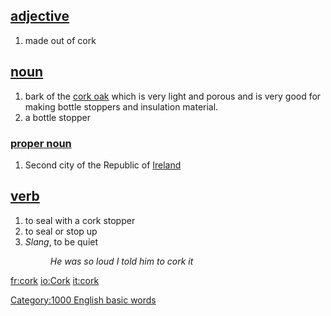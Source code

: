 == [[adjective]] ==
# made out of cork

== [[noun]] ==
# bark of the [[cork oak]] which is very light  and porous and is very good for making bottle stoppers and insulation material.
# a bottle stopper

===[[proper noun]]===
#Second city of the Republic of [[Ireland]]

== [[verb]] ==
# to seal with a cork stopper
# to seal or stop up
# ''Slang'', to be quiet
#:''He was so loud I  told him to cork it''

[[Category:1000 English basic words]]

[[fr:cork]]
[[io:Cork]]
[[it:cork]]